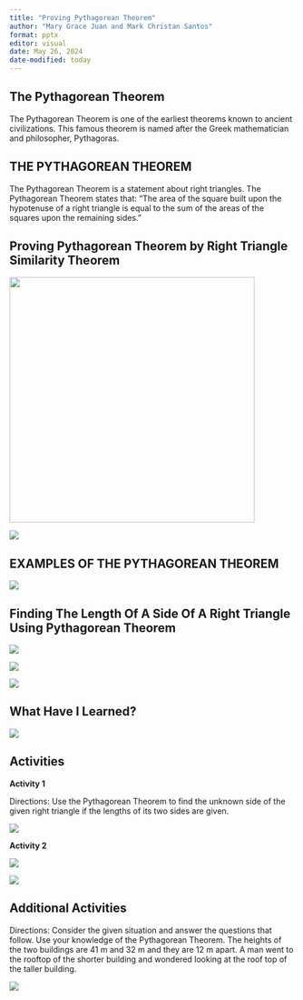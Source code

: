 ```yaml
---
title: "Proving Pythagorean Theorem"
author: "Mary Grace Juan and Mark Christan Santos"
format: pptx
editor: visual
date: May 26, 2024
date-modified: today
---
```


## The Pythagorean Theorem

The Pythagorean Theorem is one of the earliest theorems known to ancient civilizations. This famous theorem is named after the Greek mathematician and philosopher, Pythagoras.

## THE PYTHAGOREAN THEOREM

The Pythagorean Theorem is a statement about right triangles. The Pythagorean Theorem states that: “The area of the square built upon the hypotenuse of a right triangle is equal to the sum of the areas of the squares upon the remaining sides.”

## Proving Pythagorean Theorem by Right Triangle Similarity Theorem

![](Screenshot%202024-05-26%20220306.png){fig-align="center" width="432"}

![](Screenshot%202024-05-26%20220445.png){fig-align="center"}

## EXAMPLES OF THE PYTHAGOREAN THEOREM

![](Screenshot%202024-05-26%20220638.png){fig-align="center"}

## Finding The Length Of A Side Of A Right Triangle Using Pythagorean Theorem

![](Screenshot%202024-05-26%20220711.png){fig-align="center"}

![](Screenshot%202024-05-26%20221020.png){fig-align="center"}

![](Screenshot%202024-05-26%20221044.png){fig-align="center"}

## What Have I Learned?

![](Screenshot%202024-05-26%20221828.png){fig-align="center"}

## Activities

**Activity 1**

Directions: Use the Pythagorean Theorem to find the unknown side of the given right triangle if the lengths of its two sides are given.

![](Screenshot%202024-05-26%20221617.png){fig-align="center"}

**Activity 2**

![](Screenshot%202024-05-26%20222142.png){fig-align="center"}

![](Screenshot%202024-05-26%20222210.png){fig-align="center"}

## Additional Activities

Directions: Consider the given situation and answer the questions that follow. Use your knowledge of the Pythagorean Theorem. The heights of the two buildings are 41 m and 32 m and they are 12 m apart. A man went to the rooftop of the shorter building and wondered looking at the roof top of the taller building.

![](Screenshot%202024-05-26%20222540.png){fig-align="center"}
